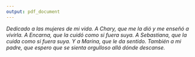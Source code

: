 ```yaml
---
output: pdf_document
---
```


*Dedicado a las mujeres de mi vida. \newline
A Chary, que me la dió y me enseñó a vivirla. \newline
A Encarna, que la cuidó como si fuera suya. \newline
A Sebastiana, que la cuida como si fuera suya. \newline
Y a Marina, que le da sentido.\newline
También a mi padre, que espero que se sienta orgulloso allá dónde descanse.*